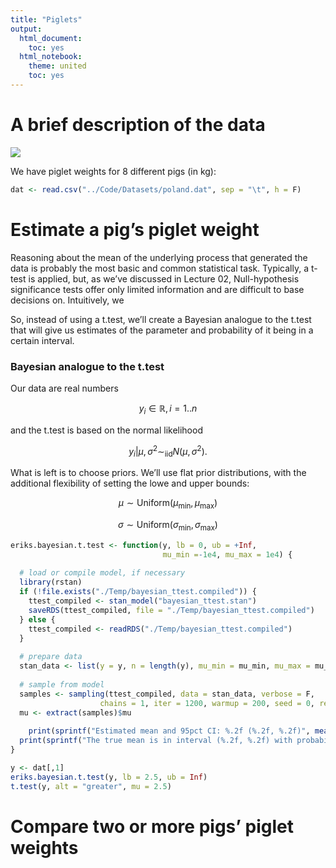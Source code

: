 ```yaml
---
title: "Piglets"
output: 
  html_document:
    toc: yes
  html_notebook:
    theme: united
    toc: yes
---
```

  
# A brief description of the data

![](piglets.jpg)

We have piglet weights for 8 different pigs (in kg):

```r
dat <- read.csv("../Code/Datasets/poland.dat", sep = "\t", h = F)
```

# Estimate a pig's piglet weight

Reasoning about the mean of the underlying process that generated the data is probably the most basic and common statistical task. Typically, a t-test is applied, but, as we've discussed in Lecture 02, Null-hypothesis significance tests offer only limited information and are difficult to base decisions on. Intuitively, we 

So, instead of using a t.test, we'll create a Bayesian analogue to the t.test that will give us estimates of the parameter and probability of it being in a certain interval.

### Bayesian analogue to the t.test

Our data are real numbers

$$y_i \in \mathbb{R}, i = 1..n$$

and the t.test is based on the normal likelihood

$$y_i|\mu, \sigma^2 \sim_\text{iid} N(\mu, \sigma^2).$$

What is left is to choose priors. We'll use flat prior distributions, with the additional flexibility of setting the lowe and upper bounds:

$$\mu \sim \text{Uniform}(\mu_\text{min}, \mu_\text{max})$$

$$\sigma \sim \text{Uniform}(\sigma_\text{min}, \sigma_\text{max})$$


```r
eriks.bayesian.t.test <- function(y, lb = 0, ub = +Inf, 
                                  mu_min =-1e4, mu_max = 1e4) {
  
  # load or compile model, if necessary
  library(rstan)
  if (!file.exists("./Temp/bayesian_ttest.compiled")) {
    ttest_compiled <- stan_model("bayesian_ttest.stan")
    saveRDS(ttest_compiled, file = "./Temp/bayesian_ttest.compiled")
  } else {
    ttest_compiled <- readRDS("./Temp/bayesian_ttest.compiled")  
  }
  
  # prepare data
  stan_data <- list(y = y, n = length(y), mu_min = mu_min, mu_max = mu_max)
  
  # sample from model
  samples <- sampling(ttest_compiled, data = stan_data, verbose = F,
                    chains = 1, iter = 1200, warmup = 200, seed = 0, refresh = 0)
  mu <- extract(samples)$mu
  
    print(sprintf("Estimated mean and 95pct CI: %.2f (%.2f, %.2f)", mean(mu), quantile(mu, 0.025), quantile(mu, 0.975)))
  print(sprintf("The true mean is in interval (%.2f, %.2f) with probability %.3f", lb, ub, mean(mu > lb & mu < ub)))
}

```


```r
y <- dat[,1]
eriks.bayesian.t.test(y, lb = 2.5, ub = Inf)
t.test(y, alt = "greater", mu = 2.5)

```

# Compare two or more pigs' piglet weights